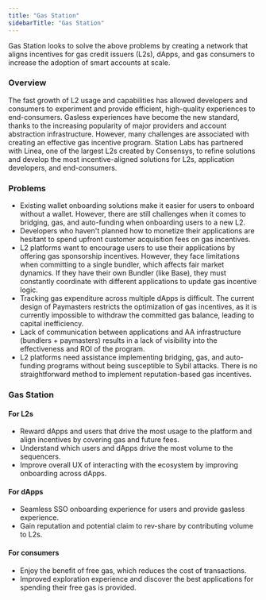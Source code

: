 ```yaml
---
title: "Gas Station"
sidebarTitle: "Gas Station"
---
```


Gas Station looks to solve the above problems by creating a network that aligns incentives for gas credit issuers (L2s), dApps, and gas consumers to increase the adoption of smart accounts at scale. 

### Overview 
The fast growth of L2 usage and capabilities has allowed developers and consumers to experiment and provide efficient, high-quality experiences to end-consumers. Gasless experiences have become the new standard, thanks to the increasing popularity of major providers and account abstraction infrastructure. However, many challenges are associated with creating an effective gas incentive program. Station Labs has partnered with Linea, one of the largest L2s created by Consensys, to refine solutions and develop the most incentive-aligned solutions for L2s, application developers, and end-consumers.

### Problems
- Existing wallet onboarding solutions make it easier for users to onboard without a wallet. However, there are still challenges when it comes to bridging, gas, and auto-funding when onboarding users to a new L2. 
- Developers who haven't planned how to monetize their applications are hesitant to spend upfront customer acquisition fees on gas incentives.
- L2 platforms want to encourage users to use their applications by offering gas sponsorship incentives. However, they face limitations when committing to a single bundler, which affects fair market dynamics. If they have their own Bundler (like Base), they must constantly coordinate with different applications to update gas incentive logic.
- Tracking gas expenditure across multiple dApps is difficult. The current design of Paymasters restricts the optimization of gas incentives, as it is currently impossible to withdraw the committed gas balance, leading to capital inefficiency.
- Lack of communication between applications and AA infrastructure (bundlers + paymasters) results in a lack of visibility into the effectiveness and ROI of the program.
- L2 platforms need assistance implementing bridging, gas, and auto-funding programs without being susceptible to Sybil attacks. There is no straightforward method to implement reputation-based gas incentives.

### Gas Station

#### For L2s
- Reward dApps and users that drive the most usage to the platform and align incentives by covering gas and future fees. 
- Understand which users and dApps drive the most volume to the sequencers. 
- Improve overall UX of interacting with the ecosystem by improving onboarding across dApps. 

#### For dApps
- Seamless SSO onboarding experience for users and provide gasless experience. 
- Gain reputation and potential claim to rev-share by contributing volume to L2s.  

#### For consumers
- Enjoy the benefit of free gas, which reduces the cost of transactions. 
- Improved exploration experience and discover the best applications for spending their free gas is provided. 
